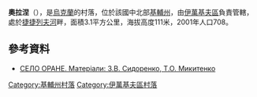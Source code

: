 {{coord|51|3|13|N|30|7|11|E|scale:30000|display=title}}

'''奧拉涅'''（{{lang-uk|Оране}}），是[[烏克蘭|烏克蘭]]的村落，位於該國中北部[[基輔州|基輔州]]，由[[伊萬基夫區|伊萬基夫區]]負責管轄，處於[[捷捷列夫河|捷捷列夫河]]畔，面積3.1平方公里，海拔高度111米，2001年人口708。

==參考資料==
* [http://who-is-who.ua/main/page/msukuivshuna11/167/539 СЕЛО ОРАНЕ. Матеріали: З.В. Сидоренко, Т.О. Микитенко]

{{DEFAULTSORT:Оране}}
[[Category:基輔州村落|Category:基輔州村落]]
[[Category:伊萬基夫區村落|Category:伊萬基夫區村落]]


{{Kiev-geo-stub}}